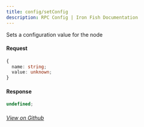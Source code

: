 ```yaml
---
title: config/setConfig
description: RPC Config | Iron Fish Documentation
---
```


Sets a configuration value for the node

#### Request

```ts
{
  name: string;
  value: unknown;
}
```

#### Response

```ts
undefined;
```

###### [View on Github](https://github.com/iron-fish/ironfish/blob/master/ironfish/src/rpc/routes/config/setConfig.ts)
